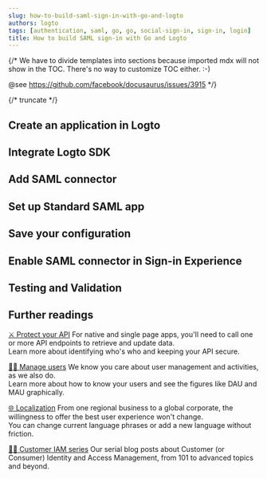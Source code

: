 ```yaml
---
slug: how-to-build-saml-sign-in-with-go-and-logto
authors: logto
tags: [authentication, saml, go, go, social-sign-in, sign-in, login]
title: How to build SAML sign-in with Go and Logto
---
```


{/*
  We have to divide templates into sections because imported mdx will not show in the TOC.
  There's no way to customize TOC either. :-)

  @see https://github.com/facebook/docusaurus/issues/3915
*/}



{/* truncate */}

<Intro connector={connector} sdk="Go" link="https://go.dev/" />

## Create an application in Logto

<CreateApplication type="Traditional web" framework="undefined" />

## Integrate Logto SDK

<IntegrateSdk />

## Add SAML connector

<AddSocialConnector connector={connector} />

## Set up Standard SAML app

<ConnectorGuide />

## Save your configuration

<SaveYourConfiguration connector={connector} />

## Enable SAML connector in Sign-in Experience

<EnableSocialConnector connector={connector} />

## Testing and Validation

<TestingAndValidation connector={connector} sdk="Go" />

## Further readings

[⚔️ Protect your API](/docs/recipes/protect-your-api/) For native and single page apps, you'll need to call one or more API endpoints to retrieve and update data.<br/>
Learn more about identifying who's who and keeping your API secure.

[🧑‍🚀 Manage users](/docs/recipes/manage-users/) We know you care about user management and activities, as we also do.<br/>
Learn more about how to know your users and see the figures like DAU and MAU graphically.

[🌐 Localization](/docs/recipes/customize-sie/localized-language) From one regional business to a global corporate, the willingness to offer the best user experience won't change.<br/>
You can change current language phrases or add a new language without friction.

[🧑‍🎓 Customer IAM series](/blog/tags/ciam) Our serial blog posts about Customer (or Consumer) Identity and Access Management, from 101 to advanced topics and beyond.
